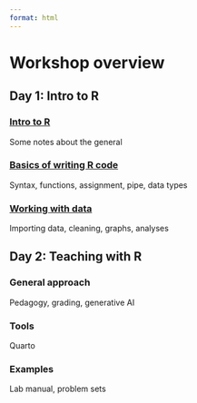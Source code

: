 ```yaml
---
format: html
---
```


# Workshop overview {.unnumbered}

## Day 1: Intro to R

### [Intro to R](1_1_intro-to-r.qmd)

Some notes about the general

### [Basics of writing R code](1_2_basics.qmd)

Syntax, functions, assignment, pipe, data types

### [Working with data](1_3_working-with-data.qmd)

Importing data, cleaning, graphs, analyses

## Day 2: Teaching with R

### General approach

Pedagogy, grading, generative AI

### Tools

Quarto

### Examples

Lab manual, problem sets
